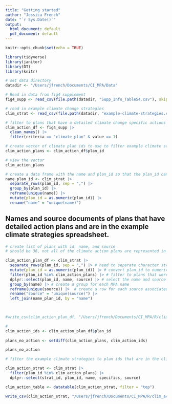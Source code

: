 ```yaml
---
title: "Getting started"
author: "Jessica French"
date: "`r Sys.Date()`"
output:
  html_document: default
  pdf_document: default
---
```



```r
knitr::opts_chunk$set(echo = TRUE)
```

```r
library(tidyverse)
library(janitor)
library(DT)
library(knitr)
```

```r
# set data directory
datadir <- "/Users/jfrench/Documents/CI_MPA/Data"
```

```r
# Read in data from fig4 supplement
fig4_supp <- read_csv(file.path(datadir, "Supp_Info_TableS4.csv"), skip = 1)

# read in example climate change strategies
clim_strat <- read_csv(file.path(datadir, "example-climate-strategies.csv"))
```


```r
# filter to plans that have a detailed climate change specific actions plan. 
clim_action_df <- fig4_supp |> 
  clean_names() |> 
  filter(criteria == "climate_plan" & value == 1) 

# create vector of climate plan ids to use to filter example climate strategies
clim_action_plans <- clim_action_df$plan_id

# view the vector 
clim_action_plans

# create a data frame with the name and plan_id so that the plan_id can be joined back to other tables using the name clolumn. 
name_plan_id <- clim_strat |> 
  separate_rows(plan_id, sep = ",") |> 
  group_by(plan_id) |> 
  reframe(unique(name)) |> 
  mutate(plan_id = as.numeric(plan_id)) |> 
  rename("name" = "unique(name)")

```



## Names and source documents of plans that have detailed action plans and are in the example climate strategies spreadsheet. 

```r
# create list of plans with id, name, and source
# should be 36, not all of the climate action plans are represented in the example strategies table. 

clim_action_plan_df <- clim_strat |> 
  separate_rows(plan_id, sep = ",") |> # need to separate character strings that have multiple plan_id s listed. 
  mutate(plan_id = as.numeric(plan_id)) |> # convert plan_id to numeric so I can sort and print without quotes. 
  filter(plan_id %in% clim_action_plans) |> # filter to plans that were labeled as having a detailed climates change action plan. 
  dplyr::select(plan_id, name, source) |> # select the name and source column to create the list of plans that we can pull from to do a deep dive. 
  group_by(name) |> # create a group for each MPA name
  reframe(unique(source)) |>  # create a row for each source associated with each name, this and the step above remove duplicate rows. 
  rename("source" = "unique(source)") |> 
  left_join(name_plan_id, by = "name")
  


#write_csv(clim_action_plan_df, "/Users/jfrench/Documents/CI_MPA/R/clim_action_plan_mpa.csv")

```


```r
# 
clim_action_ids <- clim_action_plan_df$plan_id 
  
plans_no_action <- setdiff(clim_action_plans, clim_action_ids)

plans_no_action
```


```r
# filter the example climate strategies to plan ids that are in the cliamte action plan list. 

clim_action_strat <- clim_strat |> 
  filter(plan_id %in% clim_action_plans) |> 
  dplyr::select(strat_id, plan_id, name, specifics, source) 

clim_action_table <- datatable(clim_action_strat, filter = "top")

write_csv(clim_action_strat, "/Users/jfrench/Documents/CI_MPA/R/clim_action_examples.csv")
```

